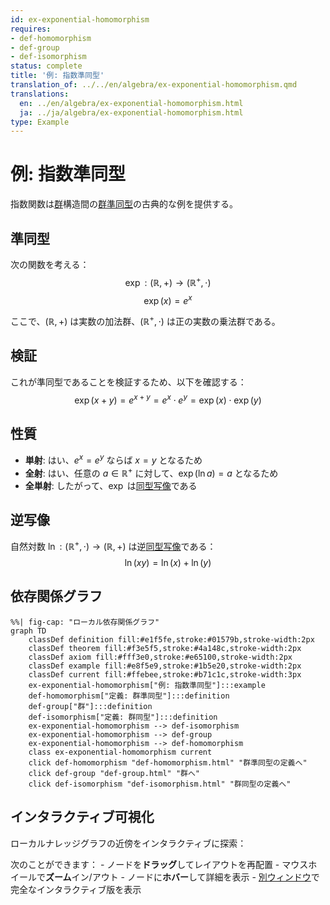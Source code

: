 ```yaml
---
id: ex-exponential-homomorphism
requires:
- def-homomorphism
- def-group
- def-isomorphism
status: complete
title: '例: 指数準同型'
translation_of: ../../en/algebra/ex-exponential-homomorphism.qmd
translations:
  en: ../en/algebra/ex-exponential-homomorphism.html
  ja: ../ja/algebra/ex-exponential-homomorphism.html
type: Example
---
```


# 例: 指数準同型 {#ex-exponential-homomorphism}

指数関数は[群](def-group.qmd)構造間の[群準同型](def-homomorphism.qmd)の古典的な例を提供する。

## 準同型

次の関数を考える：
$$\exp: (\mathbb{R}, +) \to (\mathbb{R}^+, \cdot)$$
$$\exp(x) = e^x$$

ここで、$(\mathbb{R}, +)$ は実数の加法群、$(\mathbb{R}^+, \cdot)$ は正の実数の乗法群である。

## 検証

これが準同型であることを検証するため、以下を確認する：
$$\exp(x + y) = e^{x+y} = e^x \cdot e^y = \exp(x) \cdot \exp(y)$$

## 性質

- **単射**: はい、$e^x = e^y$ ならば $x = y$ となるため
- **全射**: はい、任意の $a \in \mathbb{R}^+$ に対して、$\exp(\ln a) = a$ となるため
- **全単射**: したがって、$\exp$ は[同型写像](def-isomorphism.qmd)である

## 逆写像

自然対数 $\ln: (\mathbb{R}^+, \cdot) \to (\mathbb{R}, +)$ は逆[同型写像](def-isomorphism.qmd)である：
$$\ln(xy) = \ln(x) + \ln(y)$$

## 依存関係グラフ

```mermaid
%%| fig-cap: "ローカル依存関係グラフ"
graph TD
    classDef definition fill:#e1f5fe,stroke:#01579b,stroke-width:2px
    classDef theorem fill:#f3e5f5,stroke:#4a148c,stroke-width:2px
    classDef axiom fill:#fff3e0,stroke:#e65100,stroke-width:2px
    classDef example fill:#e8f5e9,stroke:#1b5e20,stroke-width:2px
    classDef current fill:#ffebee,stroke:#b71c1c,stroke-width:3px
    ex-exponential-homomorphism["例: 指数準同型"]:::example
    def-homomorphism["定義: 群準同型"]:::definition
    def-group["群"]:::definition
    def-isomorphism["定義: 群同型"]:::definition
    ex-exponential-homomorphism --> def-isomorphism
    ex-exponential-homomorphism --> def-group
    ex-exponential-homomorphism --> def-homomorphism
    class ex-exponential-homomorphism current
    click def-homomorphism "def-homomorphism.html" "群準同型の定義へ"
    click def-group "def-group.html" "群へ"
    click def-isomorphism "def-isomorphism.html" "群同型の定義へ"
```

## インタラクティブ可視化

ローカルナレッジグラフの近傍をインタラクティブに探索：

::: {.graph-viz data-id="ex-exponential-homomorphism" data-width="700" data-height="500"}
:::

次のことができます：
- ノードを**ドラッグ**してレイアウトを再配置
- マウスホイールで**ズーム**イン/アウト
- ノードに**ホバー**して詳細を表示
- [別ウィンドウ](../../output/interactive/ja/ex-exponential-homomorphism.html){target="_blank"}で完全なインタラクティブ版を表示
